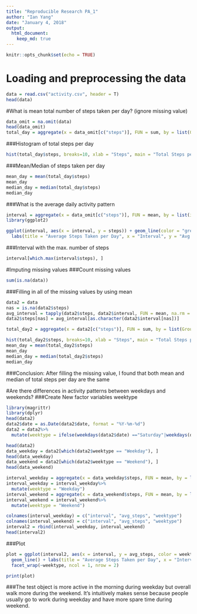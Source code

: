 ---
title: "Reproducible Research PA_1"
author: "Ian Yang"
date: "January 4, 2018"
output:
  html_document:
    keep_md: true
---

```{r setup, include=FALSE}
knitr::opts_chunk$set(echo = TRUE)
```

# Loading and preprocessing the data
```{r}
data = read.csv("activity.csv", header = T)
head(data)
```

#What is mean total number of steps taken per day? (ignore missing value)
```{r}
data_omit = na.omit(data)
head(data_omit)
total_day = aggregate(x = data_omit[c("steps")], FUN = sum, by = list(Group.date = data_omit$date))
```
###Histogram of total steps per day
```{r}
hist(total_day$steps, breaks=10, xlab = "Steps", main = "Total Steps per Day", xlim = c(0,25000))
```
###Mean/Median of steps taken per day
```{r}
mean_day = mean(total_day$steps)
mean_day
median_day = median(total_day$steps)
median_day
```
###What is the average daily activity pattern

```{r}
interval = aggregate(x = data_omit[c("steps")], FUN = mean, by = list(interval = data_omit$interval))
library(ggplot2)

ggplot(interval, aes(x = interval, y = steps)) + geom_line(color = "green", size = 1) +
  labs(title = "Average Steps Taken per Day", x = "Interval", y = "Avg. Steps per day")
```
###Interval with the max. number of steps
```{r}
interval[which.max(interval$steps), ]
```


#Imputing missing values
###Count missing values
```{r}
sum(is.na(data))
```
###Filling in all of the missing values by using mean
```{r}
data2 = data
nas = is.na(data2$steps)
avg_interval = tapply(data2$steps, data2$interval, FUN = mean, na.rm = TRUE, simplify = TRUE)
data2$steps[nas] = avg_interval[as.character(data2$interval[nas])]

total_day2 = aggregate(x = data2[c("steps")], FUN = sum, by = list(Group.date = data2$date))

hist(total_day2$steps, breaks=10, xlab = "Steps", main = "Total Steps per Day", xlim = c(0,25000))
mean_day = mean(total_day2$steps)
mean_day
median_day = median(total_day2$steps)
median_day
```
###Conclusion: After filling the missing value, I found that both mean and median of total steps per day are the same

#Are there differences in activity patterns between weekdays and weekends?
###Create New factor variables weektype
```{r}
library(magrittr)
library(dplyr)
head(data2)
data2$date = as.Date(data2$date, format = "%Y-%m-%d")
data2 = data2%>%
  mutate(weektype = ifelse(weekdays(data2$date) =="Saturday"|weekdays(data2$date) =="Sunday", "Weekend", "Weekday"))

head(data2)
data_weekday = data2[which(data2$weektype == "Weekday"), ]
head(data_weekday)
data_weekend = data2[which(data2$weektype == "Weekend"), ]
head(data_weekend)

interval_weekday = aggregate(x = data_weekday$steps, FUN = mean, by = list(interval = data_weekday$interval))
interval_weekday = interval_weekday%>%
  mutate(weektype = "Weekday")
interval_weekend = aggregate(x = data_weekend$steps, FUN = mean, by = list(interval = data_weekend$interval))
interval_weekend = interval_weekend%>%
  mutate(weektype = "Weekend")

colnames(interval_weekday) = c("interval", "avg_steps", "weektype")
colnames(interval_weekend) = c("interval", "avg_steps", "weektype")
interval2 = rbind(interval_weekday, interval_weekend)
head(interval2)
```
###Plot
```{r}
plot = ggplot(interval2, aes(x = interval, y = avg_steps, color = weektype)) + 
  geom_line() + labs(title = "Average Steps Taken per Day", x = "Interval", y = "Avg. Steps per day") +
  facet_wrap(~weektype, ncol = 1, nrow = 2)

print(plot)
```

###The test object is more active in the morning during weekday but overall walk more during the weekend. It's intuitively makes sense because people usually go to work during weekday and have more spare time during weekend.

